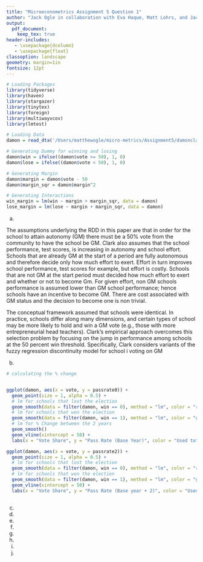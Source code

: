 ```yaml
---
title: "Microeconometrics Assignment 5 Question 1"
author: "Jack Ogle in collaboration with Eva Haque, Matt Lohrs, and Jack Knickrehm"
output:
  pdf_document:
    keep_tex: true
header-includes:
   - \usepackage{dcolumn}
   - \usepackage{float}
classoption: landscape
geometry: margin=1in
fontsize: 12pt
---
```



```r
# Loading Packages
library(tidyverse)
library(haven)
library(stargazer)
library(tinytex)
library(foreign)
library(multiwayvcov)
library(lmtest)

# Loading Data
damon = read_dta('/Users/matthewogle/micro-metrics/Assignment5/damonclark.dta')

# Generating Dummy for winning and losing
damon$win = ifelse((damon$vote >= 50), 1, 0)
damon$lose = ifelse((damon$vote < 50), 1, 0)

# Generating Margin
damon$margin = damon$vote - 50
damon$margin_sqr = damon$margin^2

# Generating Interactions
win_margin = lm(win ~ margin + margin_sqr, data = damon)
lose_margin = lm(lose ~ margin + margin_sqr, data = damon)

```


(a)

The assumptions underlying the RDD in this paper are that in order for the school to attain autonomy (GM) there must be a 50% vote from the community to have the school be GM. Clark also assumes that the school performance, test scores, is increasing in autonomy and school effort. Schools that are already GM at the start of a period are fully autonomous and therefore decide only how much effort to exert. Effort in turn improves school performance, test scores for example, but effort is costly. Schools that are not GM at the start period must decided how much effort to exert and whether or not to become Gm. For given effort, non GM schools performance is assumed lower than GM school performance; hence schools have an incentive to become GM. There are cost associated with GM status and the decision to become one is non trivial.

The conceptual framework assumed that schools were identical. In practice, schools differ along many dimensions, and certain types of school may be more likely to hold and win a GM vote (e.g., those with more entrepreneurial head teachers). Clark's empirical approach overcomes this selection problem by focusing on the jump in performance among schools at the 50 percent win threshold. Specifically, Clark considers variants of the fuzzy regression discontinuity model for school i voting on GM

(b)

```r

# calculating the % change


ggplot(damon, aes(x = vote, y = passrate0)) + 
  geom_point(size = 1, alpha = 0.5) + 
  # lm for schools that lost the election
  geom_smooth(data = filter(damon, win == 0), method = "lm", color = "red") +
  # lm for schools that won the election 
  geom_smooth(data = filter(damon, win == 1), method = "lm", color = "green") +
  # lm for % Change between the 2 years
  geom_smooth()
  geom_vline(xintercept = 50) +
  labs(x = "Vote Share", y = "Pass Rate (Base Year)", color = "Used tutoring") 

ggplot(damon, aes(x = vote, y = passrate2)) +
  geom_point(size = 1, alpha = 0.5) + 
  # lm for schools that lost the election
  geom_smooth(data = filter(damon, win == 0), method = "lm", color = "red") +
  # lm for schools that won the election 
  geom_smooth(data = filter(damon, win == 1), method = "lm", color = "green") +
  geom_vline(xintercept = 50) +
  labs(x = "Vote Share", y = "Pass Rate (Base year + 2)", color = "Used tutoring")



```


(c)
(d)
(e)
(f)
(g)
(h)
(i)
(j)